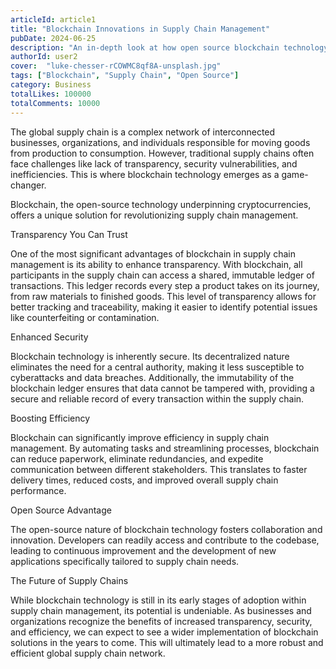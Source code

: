 ```yaml
---
articleId: article1
title: "Blockchain Innovations in Supply Chain Management"
pubDate: 2024-06-25
description: "An in-depth look at how open source blockchain technology is enhancing transparency, security, and efficiency in global supply chains."
authorId: user2
cover:  "luke-chesser-rCOWMC8qf8A-unsplash.jpg"
tags: ["Blockchain", "Supply Chain", "Open Source"]
category: Business
totalLikes: 100000
totalComments: 10000
---
```


The global supply chain is a complex network of interconnected businesses, organizations, and individuals responsible for moving goods from production to consumption. However, traditional supply chains often face challenges like lack of transparency, security vulnerabilities, and inefficiencies. This is where blockchain technology emerges as a game-changer.

Blockchain, the open-source technology underpinning cryptocurrencies, offers a unique solution for revolutionizing supply chain management.

Transparency You Can Trust

One of the most significant advantages of blockchain in supply chain management is its ability to enhance transparency. With blockchain, all participants in the supply chain can access a shared, immutable ledger of transactions. This ledger records every step a product takes on its journey, from raw materials to finished goods. This level of transparency allows for better tracking and traceability, making it easier to identify potential issues like counterfeiting or contamination.

Enhanced Security

Blockchain technology is inherently secure. Its decentralized nature eliminates the need for a central authority, making it less susceptible to cyberattacks and data breaches. Additionally, the immutability of the blockchain ledger ensures that data cannot be tampered with, providing a secure and reliable record of every transaction within the supply chain.

Boosting Efficiency

Blockchain can significantly improve efficiency in supply chain management. By automating tasks and streamlining processes, blockchain can reduce paperwork, eliminate redundancies, and expedite communication between different stakeholders. This translates to faster delivery times, reduced costs, and improved overall supply chain performance.

Open Source Advantage

The open-source nature of blockchain technology fosters collaboration and innovation. Developers can readily access and contribute to the codebase, leading to continuous improvement and the development of new applications specifically tailored to supply chain needs.

The Future of Supply Chains

While blockchain technology is still in its early stages of adoption within supply chain management, its potential is undeniable. As businesses and organizations recognize the benefits of increased transparency, security, and efficiency, we can expect to see a wider implementation of blockchain solutions in the years to come. This will ultimately lead to a more robust and efficient global supply chain network.
